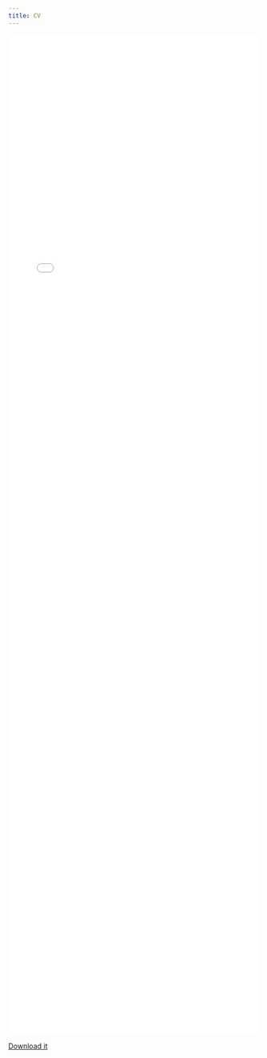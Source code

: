```yaml
---
title: CV
---
```


:::{.column-page}

![](jcflournoy-cv.pdf){width='100%' style="height: 50vh;"}

:::

[Download it](jcflournoy-cv.pdf)